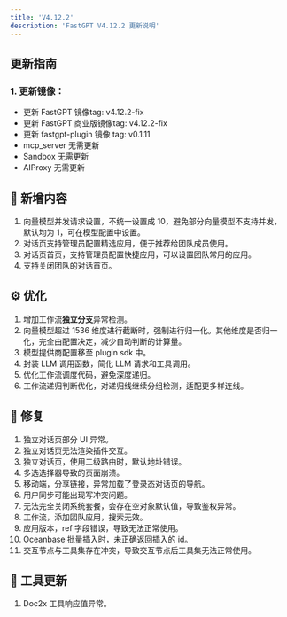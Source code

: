 ```yaml
---
title: 'V4.12.2'
description: 'FastGPT V4.12.2 更新说明'
---
```


## 更新指南

### 1. 更新镜像：

- 更新 FastGPT 镜像tag: v4.12.2-fix
- 更新 FastGPT 商业版镜像tag: v4.12.2-fix
- 更新 fastgpt-plugin 镜像 tag: v0.1.11
- mcp_server 无需更新
- Sandbox 无需更新
- AIProxy 无需更新
  
## 🚀 新增内容

1. 向量模型并发请求设置，不统一设置成 10，避免部分向量模型不支持并发，默认均为 1，可在模型配置中设置。
2. 对话页支持管理员配置精选应用，便于推荐给团队成员使用。
3. 对话页首页，支持管理员配置快捷应用，可以设置团队常用的应用。
4. 支持关闭团队的对话首页。

## ⚙️ 优化

1. 增加工作流**独立分支**异常检测。
2. 向量模型超过 1536 维度进行截断时，强制进行归一化。其他维度是否归一化，完全由配置决定，减少自动判断的计算量。
3. 模型提供商配置移至 plugin sdk 中。
4. 封装 LLM 调用函数，简化 LLM 请求和工具调用。
5. 优化工作流调度代码，避免深度递归。
6. 工作流递归判断优化，对递归线继续分组检测，适配更多样连线。

## 🐛 修复

1. 独立对话页部分 UI 异常。
2. 独立对话页无法渲染插件交互。
3. 独立对话页，使用二级路由时，默认地址错误。
4. 多选选择器导致的页面崩溃。
5. 移动端，分享链接，异常加载了登录态对话页的导航。
6. 用户同步可能出现写冲突问题。
7. 无法完全关闭系统套餐，会存在空对象默认值，导致鉴权异常。
8. 工作流，添加团队应用，搜索无效。
9. 应用版本，ref 字段错误，导致无法正常使用。
10. Oceanbase 批量插入时，未正确返回插入的 id。
11. 交互节点与工具集存在冲突，导致交互节点后工具集无法正常使用。

## 🔨 工具更新

1. Doc2x 工具响应值异常。